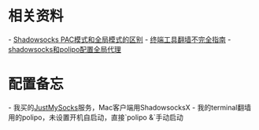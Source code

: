 = 相关资料 =
- [[https://www.zybuluo.com/gongzhen/note/472805|Shadowsocks PAC模式和全局模式的区别]]
- [[https://zxc0328.github.io/2017/03/26/proxy-for-terminal/|终端工具翻墙不完全指南]]
- [[https://blog.denghaihui.com/2017/10/10/shadowsocks-polipo/|shadowsocks和polipo配置全局代理]]

= 配置备忘 =
- 我买的[[https://justmysocks.net/|JustMySocks]]服务，Mac客户端用ShadowsocksX
- 我的terminal翻墙用的polipo，未设置开机自启动，直接`polipo &`手动启动
